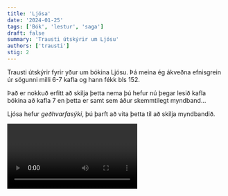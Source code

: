 ```yaml
---
title: 'Ljósa'
date: '2024-01-25'
tags: ['Bók', 'lestur', 'saga']
draft: false
summary: 'Trausti útskýrir um Ljósu'
authors: ['trausti']
stig: 2
---
```



Trausti útskýrir fyrir yður um bókina Ljósu.
Þá meina ég ákveðna efnisgrein úr sögunni milli 6-7 kafla og
hann fékk bls 152.


Það er nokkuð erfitt að skilja þetta nema þú hefur nú þegar lesið
kafla bókina að kafla 7 en þetta er samt sem áður 
skemmtilegt myndband...


Ljósa hefur *geðhvarfasýki*, þú þarft að vita þetta til að skilja
myndbandið.


<Video id="JM8HwlNRyI8" />


Mæli með því að lesa þessa bók